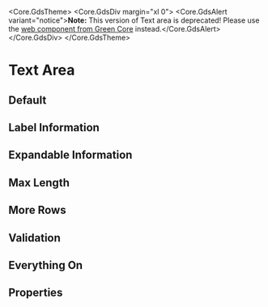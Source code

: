 

<Meta of={TextareaStories} />

<Core.GdsTheme>
  <Core.GdsDiv margin="xl 0">
    <Core.GdsAlert variant="notice">**Note:** This version of Text area is deprecated! Please use the [web component from Green Core](https://storybook.seb.io/latest/core/?path=/docs/components-text-area--docs) instead.</Core.GdsAlert>
  </Core.GdsDiv>
</Core.GdsTheme>

# Text Area

## Default

<Canvas of={TextareaStories.Default} />

## Label Information

<Canvas of={TextareaStories.LabelInformation} />

## Expandable Information

<Canvas of={TextareaStories.ExpandableInformation} />

## Max Length

<Canvas of={TextareaStories.MaxLength} />

## More Rows

<Canvas of={TextareaStories.MoreRows} />

## Validation

<Canvas of={TextareaStories.ErrorMessage} />

## Everything On

<Canvas of={TextareaStories.Everything} />

## Properties

<Controls />
